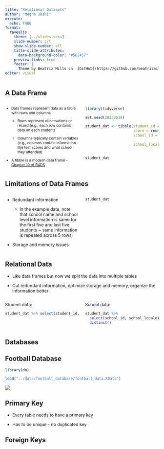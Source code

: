 ```yaml
---
title: "Relational Datasets"
author: "Megha Joshi"
execute: 
  echo: TRUE
format: 
  revealjs:
    theme: [../slides.scss]
    slide-number: c/t
    show-slide-number: all
    title-slide-attributes:
      data-background-color: "#562457"
    preview-links: true
    footer: |
      Theme by Beatriz Mills on  [GitHub](https://github.com/beatrizmilz/quarto-rladies-theme)
editor: visual
---
```


## A Data Frame

::: columns
::: {.column width="50%; font-size: 85%"}
-   Data frames represent data as a table with rows and columns

    -   Rows represent observations or record (e.g., each row contains data on each student)

    -   Columns typically contain variables (e.g., columns contain information like test scores and what school they attended)

-   A tibble is a modern data frame - [Chapter 10 of R4DS](https://r4ds.had.co.nz/tibbles.html)
:::

::: {.column width="50%"}
```r
library(tidyverse)

set.seed(20250519)

student_dat <- tibble(student_id = c(1:10), 
                      score = round(rnorm(10, 80, 5)), 
                      school_id = c(rep("A", 5),
                                    rep("B", 5)),
                      school_locale = c(rep("Rural", 5),
                                        rep("City", 5)))

student_dat
```
:::
:::

## Limitations of Data Frames

::: columns
::: {.column width="50%"}
-   Redundant information

    -   In the example data, note that school name and school level information is same for the first five and last five students \~ same information is repeated across 5 rows

-   Storage and memory issues
:::

::: {.column width="50%"}
```r
student_dat
```
:::
:::

## Relational Data

-   Like data frames but now we split the data into multiple tables

-   Cut redundant information, optimize storage and memory, organize the information better

::: columns
::: {.column width="50%"}
Student data:

```r
student_dat %>% select(student_id, score, school_id)
```
:::

::: {.column width="50%"}
School data:

```r
student_dat %>%
  select(school_id, school_locale) %>%
  distinct()
```
:::
:::

## Databases

## Football Database

```r
library(dm)

load("../data/football_database/football_data.RData")
```

![](/slides/images/football.png)

## Primary Key

-   Every table needs to have a primary key

-   Has to be unique - no duplicated key

## Foreign Keys

## 
